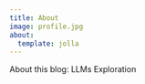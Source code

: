 ```yaml
---
title: About
image: profile.jpg
about:
  template: jolla
---
```


About this blog: LLMs Exploration
